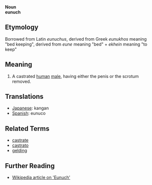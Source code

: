 '''Noun'''<br>
'''eunuch'''

== Etymology ==

Borrowed from Latin ''eunuchus'', derived from Greek ''eunukhos'' meaning "bed keeping", derived from ''eune'' meaning "bed" + ''ekhein'' meaning "to keep"

== Meaning ==

#A castrated [[human]] [[male]], having either the penis or the scrotum removed.

== Translations ==

*[[Japanese]]: kangan
*[[Spanish]]: eunuco

== Related Terms ==

*[[castrate]]
*[[castrato]]
*[[gelding]]

== Further Reading ==

*[http://en.wikipedia.org/wiki/Eunuch Wikipedia article on 'Eunuch']